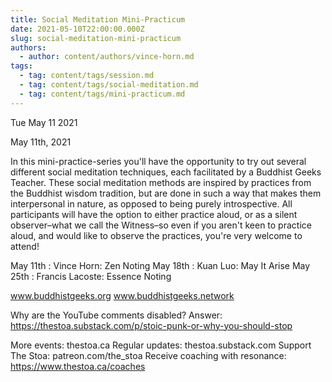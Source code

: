 ```yaml
---
title: Social Meditation Mini-Practicum
date: 2021-05-10T22:00:00.000Z
slug: social-meditation-mini-practicum
authors:
  - author: content/authors/vince-horn.md
tags:
  - tag: content/tags/session.md
  - tag: content/tags/social-meditation.md
  - tag: content/tags/mini-practicum.md
---
```






Tue May 11 2021

May 11th, 2021

In this mini-practice-series you'll have the opportunity to try out several different social meditation techniques, each facilitated by a Buddhist Geeks Teacher.  These social meditation methods are inspired by practices from the Buddhist wisdom tradition, but are done in such a way that makes them interpersonal in nature, as opposed to being purely introspective.  All participants will have the option to either practice aloud, or as a silent observer–what we call the Witness–so even if you aren't keen to practice aloud, and would like to observe the practices, you're very welcome to attend!

May 11th : Vince Horn: Zen Noting
May 18th : Kuan Luo: May It Arise
May 25th : Francis Lacoste: Essence Noting

www.buddhistgeeks.org
www.buddhistgeeks.network

Why are the YouTube comments disabled? Answer: https://thestoa.substack.com/p/stoic-punk-or-why-you-should-stop

More events: thestoa.ca
Regular updates: thestoa.substack.com
Support The Stoa: patreon.com/the_stoa
Receive coaching with resonance: https://www.thestoa.ca/coaches


